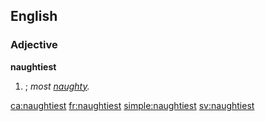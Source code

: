 ==English==

===Adjective===
'''naughtiest'''

# {{en-superlative of|naughty}}; ''most [[naughty]].''

[[ca:naughtiest]]
[[fr:naughtiest]]
[[simple:naughtiest]]
[[sv:naughtiest]]
